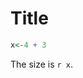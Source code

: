 Title
========================================================


```r

x<-4 + 3

```

The size is `r x`.